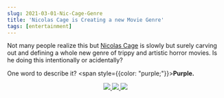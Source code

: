 ```yaml
---
slug: 2021-03-01-Nic-Cage-Genre
title: 'Nicolas Cage is Creating a new Movie Genre'
tags: [entertainment]
---
```


Not many people realize this but [Nicolas Cage](https://www.reddit.com/r/onetruegod/) is slowly but surely carving out and defining a whole new genre of trippy and artistic horror movies. Is he doing this intentionally or acidentally?

One word to describe it? <span style={{color: "purple;"}}><strong>Purple.</strong></span>

<center>
  <a href="https://www.imdb.com/title/tt5073642/">
    <img src="/assets/posts/cage-genre/out-of-space.jpeg" />
  </a>
  <a href="https://www.imdb.com/title/tt6998518/">
    <img src="/assets/posts/cage-genre/mandy.jpeg" />
  </a>
  <a href="https://www.imdb.com/title/tt8114980/">
    <img src="/assets/posts/cage-genre/willy.jpeg" />
  </a>
</center>
